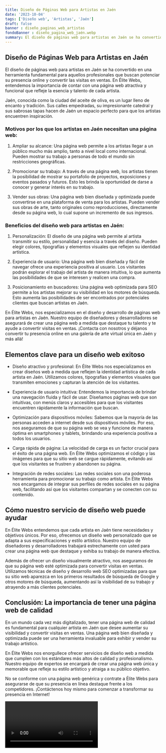 ```yaml
---
title: Diseño de Páginas Web para Artistas en Jaén
date: '2023-10-04'
tags: ['Diseño web', 'Artistas', 'Jaén']
draft: false
banner : diseño_paginas_web_artistas
fondoBanner : diseño_pagina_web_jaén.webp
summary: El diseño de páginas web para artistas en Jaén se ha convertido en una herramienta fundamental para aquellos profesionales que buscan potenciar su presencia online y convertir las visitas en ventas. En Élite Webs, entendemos la importancia de contar con una página web atractiva y funcional que refleje la esencia y talento de cada artista.
---
```


## Diseño de Páginas Web para Artistas en Jaén

El diseño de páginas web para artistas en Jaén se ha convertido en una herramienta fundamental para aquellos profesionales que buscan potenciar su presencia online y convertir las visitas en ventas. En Élite Webs, entendemos la importancia de contar con una página web atractiva y funcional que refleje la esencia y talento de cada artista.

Jaén, conocida como la ciudad del aceite de oliva, es un lugar lleno de encanto y tradición. Sus calles empedradas, su impresionante catedral y sus sabrosas tapas hacen de Jaén un espacio perfecto para que los artistas encuentren inspiración.

### Motivos por los que los artistas en Jaén necesitan una página web:

1. Ampliar su alcance: Una página web permite a los artistas llegar a un público mucho más amplio, tanto a nivel local como internacional. Pueden mostrar su trabajo a personas de todo el mundo sin restricciones geográficas.

2. Promocionar su trabajo: A través de una página web, los artistas tienen la posibilidad de mostrar su portafolio de proyectos, exposiciones y eventos pasados y futuros. Esto les brinda la oportunidad de darse a conocer y generar interés en su trabajo.

3. Vender sus obras: Una página web bien diseñada y optimizada puede convertirse en una plataforma de venta para los artistas. Pueden vender sus obras de arte, tanto originales como reproducciones, directamente desde su página web, lo cual supone un incremento de sus ingresos.

### Beneficios del diseño web para artistas en Jaén:

1. Personalización: El diseño de una página web permite al artista transmitir su estilo, personalidad y esencia a través del diseño. Pueden elegir colores, tipografías y elementos visuales que reflejen su identidad artística.

2. Experiencia de usuario: Una página web bien diseñada y fácil de navegar ofrece una experiencia positiva al usuario. Los visitantes podrán explorar el trabajo del artista de manera intuitiva, lo que aumenta las posibilidades de que se interesen y realicen una compra.

3. Posicionamiento en buscadores: Una página web optimizada para SEO permite a los artistas mejorar su visibilidad en los motores de búsqueda. Esto aumenta las posibilidades de ser encontrados por potenciales clientes que buscan artistas en Jaén.

En Élite Webs, nos especializamos en el diseño y desarrollo de páginas web para artistas en Jaén. Nuestro equipo de diseñadores y desarrolladores se asegurará de crear una página web a medida que destaque tu talento y te ayude a convertir visitas en ventas. ¡Contacta con nosotros y déjanos convertir tu presencia online en una galería de arte virtual única en Jaén y más allá!

<GifSeo />

<Cta />

## Elementos clave para un diseño web exitoso

- Diseño atractivo y profesional: En Élite Webs nos especializamos en crear diseños web a medida que reflejen la identidad artística de cada artista en Jaén. Utilizamos colores, tipografías y elementos visuales que transmiten emociones y capturan la atención de los visitantes.

- Experiencia de usuario intuitiva: Entendemos la importancia de brindar una navegación fluida y fácil de usar. Diseñamos páginas web que son intuitivas, con menús claros y accesibles para que los visitantes encuentren rápidamente la información que buscan.

- Optimización para dispositivos móviles: Sabemos que la mayoría de las personas acceden a internet desde sus dispositivos móviles. Por eso, nos aseguramos de que su página web se vea y funcione de manera óptima en smartphones y tablets, brindando una experiencia positiva a todos los usuarios.

- Carga rápida de página: La velocidad de carga es un factor crucial para el éxito de una página web. En Élite Webs optimizamos el código y las imágenes para que su sitio web se cargue rápidamente, evitando así que los visitantes se frustren y abandonen su página.

- Integración de redes sociales: Las redes sociales son una poderosa herramienta para promocionar su trabajo como artista. En Élite Webs nos encargamos de integrar sus perfiles de redes sociales en su página web, facilitando así que los visitantes compartan y se conecten con su contenido.

## Cómo nuestro servicio de diseño web puede ayudar

En Élite Webs entendemos que cada artista en Jaén tiene necesidades y objetivos únicos. Por eso, ofrecemos un diseño web personalizado que se adapta a sus especificaciones y estilo artístico. Nuestro equipo de diseñadores y desarrolladores trabajará estrechamente con usted para crear una página web que destaque y exhiba su trabajo de manera efectiva.

Además de ofrecer un diseño visualmente atractivo, nos aseguramos de que su página web esté optimizada para convertir visitas en ventas. Utilizamos técnicas de diseño y desarrollo web SEO optimizadas para que su sitio web aparezca en los primeros resultados de búsqueda de Google y otros motores de búsqueda, aumentando así la visibilidad de su trabajo y atrayendo a más clientes potenciales.

## Conclusión: La importancia de tener una página web de calidad

En un mundo cada vez más digitalizado, tener una página web de calidad es fundamental para cualquier artista en Jaén que desee aumentar su visibilidad y convertir visitas en ventas. Una página web bien diseñada y optimizada puede ser una herramienta invaluable para exhibir y vender su trabajo artístico.

En Élite Webs nos enorgullece ofrecer servicios de diseño web a medida que cumplen con los estándares más altos de calidad y profesionalismo. Nuestro equipo de expertos se encargará de crear una página web única y memorable que refleje su estilo artístico y atraiga a su público objetivo.

No se conforme con una página web genérica y contrate a Élite Webs para asegurarse de que su presencia en línea destaque frente a los competidores. ¡Contáctenos hoy mismo para comenzar a transformar su presencia en Internet!

<Video />

<CtaBot job='Artistas' city='Jaén'/>

<Gmaps query='Jaén+españa+maps' />